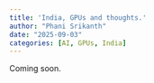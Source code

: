 ```yaml
---
title: 'India, GPUs and thoughts.'
author: "Phani Srikanth"
date: "2025-09-03"
categories: [AI, GPUs, India]
---
```


Coming soon.
